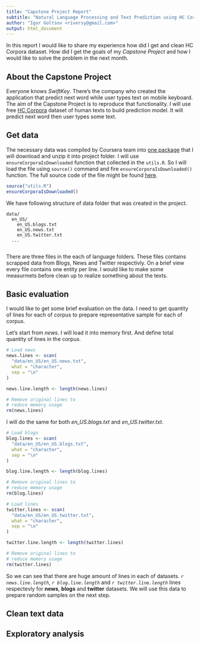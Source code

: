 ```yaml
---
title: "Capstone Project Report"
subtitle: "Natural Language Processing and Text Prediction using HC Corpora datasets"
author: "Igor Goltsov <riversy@gmail.com>"
output: html_document
---
```


In this report I would like to share my experience how did I get and clean HC Corpora dataset. How did I get the goals of my *Capstone Project* and how I would like to solve the problem in the next month.

## About the Capstone Project

Everyone knows *SwiftKey*. There's the company who created the application that predict next word while user types text on mobile keyboard. The aim of the Capstone Project is to reproduce that functionality. I will use free [HC Corpora][1] dataset of human texts to build prediction model. It will predict next word then user types some text. 

## Get data

The necessary data was compiled by Coursera team into [one package][2] that I will download and unzip it into project folder. I will use `ensureCorporaIsDownloaded` function that collected in the `utils.R`. So I will load the file using `source()` command and fire `ensureCorporaIsDownloaded()` function. The full source code of the file might be found [here][3]. 

```r
source("utils.R")
ensureCorporaIsDownloaded()
```

We have following structure of data folder that was created in the project.

```
data/
  en_US/
    en_US.blogs.txt
    en_US.news.txt
    en_US.twitter.txt
  ...  
    
```

There are three files in the each of language folders. These files contains scrapped data from Blogs, News and Twitter respectivly. On a brief view every file contains one entity per line. I would like to make some measurmets before clean up to realize something about the texts.  

## Basic evaluation

I would like to get some brief evaluation on the data. I need to get quantity of lines for each of corpus to prepare representative sample for each of corpus. 

Let's start from *news*. I will load it into memory first. And define total quantity of lines in the corpus.

```r

# Load news
news.lines <- scan(
  "data/en_US/en_US.news.txt", 
  what = "character", 
  sep = "\n"
)

news.line.length <- length(news.lines)

# Remove original lines to 
# reduce memory usage
rm(news.lines)
```

I will do the same for both *en_US.blogs.txt* and *en_US.twitter.txt*.  

```r

# Load blogs
blog.lines <- scan(
  "data/en_US/en_US.blogs.txt", 
  what = "character", 
  sep = "\n"
)

blog.line.length <- length(blog.lines)

# Remove original lines to 
# reduce memory usage
rm(blog.lines)

# Load lines
twitter.lines <- scan(
  "data/en_US/en_US.twitter.txt", 
  what = "character", 
  sep = "\n"
)

twitter.line.length <- length(twitter.lines)

# Remove original lines to 
# reduce memory usage
rm(twitter.lines)
```

So we can see that there are huge amount of lines in each of datasets. *`r news.line.length`*, *`r blog.line.length`* and *`r twitter.line.length`* lines respectevly for **news**, **blogs** and **twitter** datasets. We will use this data to prepare random samples on the next step. 

## Clean text data






## Exploratory analysis







[1]: http://www.corpora.heliohost.org/ "HC corpora is a collection of corpora for various languages freely available to download."
[2]: https://d396qusza40orc.cloudfront.net/dsscapstone/dataset/Coursera-SwiftKey.zip "Coursera-SwiftKey.zip"
[3]: http://utils.R_source "utils.R"
[4]: http://evaluation.R_source "evaluation.R"